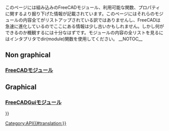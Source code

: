 <languages/>
{{VeryImportantMessage|(October 2019) Do not edit these pages. The information is incomplete and outdated. For the latest API, see the [https://www.freecadweb.org/api autogenerated API documentation], or generate the documentation yourself by following [[Source documentation|Source documentation]].}}

このページには組み込みのFreeCADモジュール、利用可能な関数、プロパティに関するより掘り下げた情報が記載されています。このページにはそれらのモジュールの内容全てがリストアップされている訳ではありませんし、FreeCADは急速に進化しているのでここにある情報は少し古いかもしれません。しかし何ができるのか概観するには十分なはずです。モジュールの内容の全リストを見るにはインタプリタでdir(module)関数を使用してください。
__NOTOC__

== Non graphical ==

<div class="mw-translate-fuzzy">
=== [[FreeCAD_API/jp|FreeCADモジュール]] ===
</div>

== Graphical ==

<div class="mw-translate-fuzzy">
=== [[FreeCADGui_API/jp|FreeCADGuiモジュール]] ===
</div>

{{Powerdocnavi{{#translation:}}}}
[[Category:API{{#translation:}}]]
{{clear}}